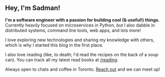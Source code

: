 ## **Hey, I'm Sadman!**

**I'm a software engineer with a passion for building cool (& useful!) things.** Currently heavily focused on microservices in Python, but I also dabble in distributed systems, command line tools, web apps, and lots more!

I love exploring new technologies and sharing my knowledge with others, which is why I started this blog in the first place.

I also love reading (like, to death; I'd read the recipes on the back of a soup can). You can track all my latest read books at [/reading](/reading).

Always open to chats and coffee in Toronto. [Reach out](mailto:sadman.hossain@mail.utoronto.ca) and we can meet up!